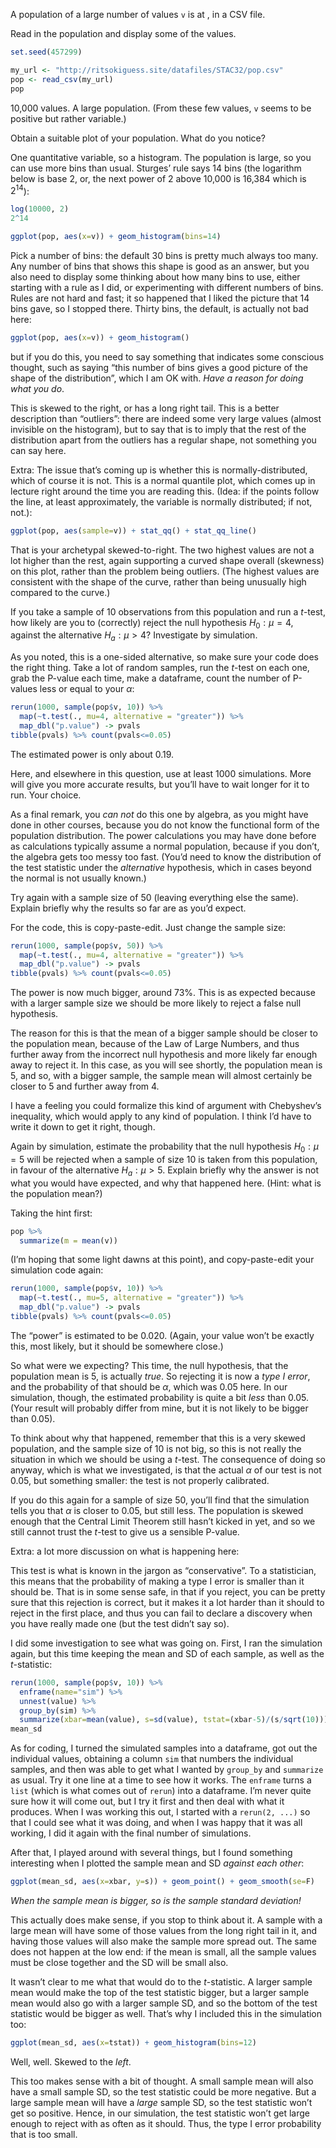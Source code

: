 \question A population of a large number of values `v` is at \url{http://ritsokiguess.site/datafiles/STAC32/pop.csv}, in a CSV file. 

\bP

\p Read in the population and display some of the values.

\bS

```r
set.seed(457299)
```


```r
my_url <- "http://ritsokiguess.site/datafiles/STAC32/pop.csv"
pop <- read_csv(my_url)
pop
```

10,000 values. A large population. (From these few values, `v` seems to be positive but rather variable.)

\eS


\p Obtain a suitable plot of your population. What do you notice?

\bS

One quantitative variable, so a histogram. The population is large, so you can use more bins than usual. Sturges' rule says 14 bins (the logarithm below is base 2, or, the next power of 2 above 10,000 is 16,384 which is $2^{14}$):

```r
log(10000, 2)
2^14
```

```r
ggplot(pop, aes(x=v)) + geom_histogram(bins=14)
```

Pick a number of bins: the default 30 bins is pretty much always too many. Any number of bins that shows this shape is good as an answer, but you also need to display some thinking about how many bins to use, either starting with a rule as I did, or experimenting with different numbers of bins. Rules are not hard and fast; it so happened that I liked the picture that 14 bins gave, so I stopped there. Thirty bins, the default, is actually not bad here:

```r
ggplot(pop, aes(x=v)) + geom_histogram()
```

but if you do this, you need to say something that indicates some conscious thought, such as saying "this number of bins gives a good picture of the shape of the distribution", which I am OK with. *Have a reason for doing what you do*.


This is skewed to the right, or has a long right tail. This is a better description than "outliers": there are indeed some very large values (almost invisible on the histogram), but to say that is to imply that the rest of the distribution apart from the outliers has a regular shape, not something you can say here.\endnote{The question to ask yourself is whether the shape comes from the entire distribution, as it does here (skewness), or whether it comes from a few unusual observations (outliers).}

Extra: The issue that's coming up is whether this is normally-distributed, which of course it is not. This is a normal quantile plot, which comes up in lecture right around the time you are reading this. (Idea: if the points follow the line, at least approximately, the variable is normally distributed; if not, not.):


```r
ggplot(pop, aes(sample=v)) + stat_qq() + stat_qq_line()
```

That is your archetypal skewed-to-right. The two highest values are not a lot higher than the rest, again supporting a curved shape overall (skewness) on this plot, rather than the problem being outliers. (The highest values are consistent with the shape of the curve, rather than being unusually high compared to the curve.)

\eS

\p If you take a sample of 10 observations from this population and run a $t$-test, how likely are you to (correctly) reject the null hypothesis $H_0: \mu = 4$, against the alternative $H_a: \mu > 4$? Investigate by simulation.



\bS

As you noted, this is a one-sided alternative, so make sure your code does the right thing. Take a lot of random samples, run the $t$-test on each one, grab the P-value each time, make a dataframe, count the number of P-values less or equal to your $\alpha$:

```r
rerun(1000, sample(pop$v, 10)) %>% 
  map(~t.test(., mu=4, alternative = "greater")) %>% 
  map_dbl("p.value") -> pvals
tibble(pvals) %>% count(pvals<=0.05)
```

The estimated power is only about 0.19.

Here, and elsewhere in this question, use at least 1000 simulations. More will give you more accurate results, but you'll have to wait longer for it to run. Your choice.

As a final remark, you *can not* do this one by algebra, as you might have done in other courses, because you do not know the functional form of the population distribution. The power calculations you may have done before as calculations typically assume a normal population, because if you don't, the algebra gets too messy too fast. (You'd need to know the distribution of the test statistic under the *alternative* hypothesis, which in cases beyond the normal is not usually known.)

\eS

\p Try again with a sample size of 50 (leaving everything else the same). Explain briefly why the results so far are as you'd expect.

\bS

For the code, this is copy-paste-edit. Just change the sample size:

```r
rerun(1000, sample(pop$v, 50)) %>% 
  map(~t.test(., mu=4, alternative = "greater")) %>% 
  map_dbl("p.value") -> pvals
tibble(pvals) %>% count(pvals<=0.05)
```

The power is now much bigger, around 73%. This is as expected because with a larger sample size we should be more likely to reject a false null hypothesis. 

The reason for this is that the mean of a bigger sample should be closer to the population mean, because of the Law of Large Numbers, and thus further away from the incorrect null hypothesis and more likely far enough away to reject it. In this case, as you will see shortly, the population mean is 5, and so, with a bigger sample, the sample mean will almost certainly be closer to 5 and further away from 4.

I have a feeling you could formalize this kind of argument with Chebyshev's inequality, which would apply to any kind of population.\endnote{It has to have a standard deviation, though, which rules out Cauchy, but our population seems well-enough behaved to have a standard deviation.} I think I'd have to write it down to get it right, though.

\eS

\p Again by simulation, estimate the probability that the null hypothesis $H_0: \mu=5$ will be rejected when a sample of size 10 is taken from this population, in favour of the alternative $H_a: \mu > 5$. Explain briefly why the answer is not what you would have expected, and why that happened here. (Hint: what is the population mean?)

\bS

Taking the hint first:

```r
pop %>% 
  summarize(m = mean(v))
```

(I'm hoping that some light dawns at this point), and copy-paste-edit your simulation code again:

```r
rerun(1000, sample(pop$v, 10)) %>% 
  map(~t.test(., mu=5, alternative = "greater")) %>% 
  map_dbl("p.value") -> pvals
tibble(pvals) %>% count(pvals<=0.05)
```

The "power" is estimated to be 0.020. (Again, your value won't be exactly this, most likely, but it should be somewhere close.)

So what were we expecting? This time, the null hypothesis, that the population mean is 5, is actually *true*. So rejecting it is now a *type I error*, and the probability of that should be $\alpha$, which was 0.05 here. In our simulation, though, the estimated probability is quite a bit *less* than 0.05. (Your result will probably differ from mine, but it is not likely to be bigger than 0.05). 

To think about why that happened, remember that this is a very skewed population, and the sample size of 10 is not big, so this is not really the situation in which we should be using a $t$-test. The consequence of doing so anyway, which is what we investigated, is that the actual $\alpha$ of our test is not 0.05, but something smaller: the test is not properly calibrated.

If you do this again for a sample of size 50, you'll find that the simulation tells you that $\alpha$ is closer to 0.05, but still less. The population is skewed enough that the Central Limit Theorem still hasn't kicked in yet, and so we still cannot trust the $t$-test to give us a sensible P-value. 

Extra: a lot more discussion on what is happening here:

This test is what is known in the jargon as "conservative". To a statistician, this means that the probability of making a type I error is smaller than it should be. That is in some sense safe, in that if you reject, you can be pretty sure that this rejection is correct, but it makes it a lot harder than it should to reject in the first place, and thus you can fail to declare a discovery when you have really made one (but the test didn't say so).

I  did some investigation to see what was going on. First, I ran the simulation again, but this time keeping the mean and SD of each sample, as well as the $t$-statistic:

```r
rerun(1000, sample(pop$v, 10)) %>% 
  enframe(name="sim") %>% 
  unnest(value) %>% 
  group_by(sim) %>% 
  summarize(xbar=mean(value), s=sd(value), tstat=(xbar-5)/(s/sqrt(10))) -> mean_sd
mean_sd
```

As for coding, I turned the simulated samples into a dataframe, got out the individual values, obtaining a column `sim` that numbers the individual samples, and then was able to get what I wanted by `group_by` and `summarize` as usual. Try it one line at a time to see how it works. The `enframe` turns a `list` (which is what comes out of `rerun`) into a dataframe. I'm never quite sure how it will come out, but I try it first and then deal with what it produces. When I was working this out, I started with a `rerun(2, ...)` so that I could see what it was doing, and when I was happy that it was all working, I did it again with the final number of simulations.

After that, I played around with several things, but I found something interesting when I plotted the sample mean and SD *against each other*:

```r
ggplot(mean_sd, aes(x=xbar, y=s)) + geom_point() + geom_smooth(se=F)
```

*When the sample mean is bigger, so is the sample standard deviation!*

This actually does make sense, if you stop to think about it. A sample with a large mean will have some of those values from the long right tail in it, and having those values will also make the sample more spread out. The same does not happen at the low end: if the mean is small, all the sample values must be close together and the SD will be small also.\endnote{You might have something lurking in your mind about the sample mean and sample SD/variance being \emph{independent}, which they clearly are not here. That is true if the samples come from a \emph{normal distribution}, and from that comes independence of the top and bottom of the t-statistic. But here is an example of how everything fails once you go away from normality, and how you have to rely on the central limit theorem, or large sample sizes more generally, for most of your theory to be any good.}

It wasn't clear to me what that would do to the $t$-statistic. A larger sample mean would make the top of the test statistic bigger, but a larger sample mean would also go with a larger sample SD, and so the bottom of the test statistic would be bigger as well. That's why I included this in the simulation too:

```r
ggplot(mean_sd, aes(x=tstat)) + geom_histogram(bins=12)
```

Well, well. Skewed to the *left*.

This too makes sense with a bit of thought. A small sample mean will also have a small sample SD, so the test statistic could be more negative. But a large sample mean will have a *large* sample SD, so the test statistic won't get so positive. Hence, in our simulation, the test statistic won't get large enough to reject with as often as it should. Thus, the type I error probability that is too small.


\eS


\eP

